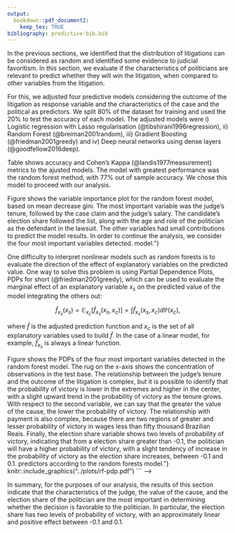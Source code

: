 ```yaml
---
output: 
  bookdown::pdf_document2:
    keep_tex: TRUE
bibliography: predictive-bib.bib
---
```


In the previous sections, we identified that the distribution of litigations can be considered as random and identified some evidence to judicial favoritism. In this section, we evaluate if the characteristics of politicians are relevant to predict whether they will win the litigation, when compared to other variables from the litigation.

For this, we adjusted four predictive models considering the outcome of the litigation as response variable and the characteristics of the case and the political as predictors. We split 80% of the dataset for training and used the 20% to test the accuracy of each model. The adjusted models were i) Logistic regression with Lasso regularisation (@tibshirani1996regression), ii) Random Forest (@breiman2001random), iii) Gradient Boosting (@friedman2001greedy) and iv) Deep neural networks using dense layers (@goodfellow2016deep).

Table shows accuracy and Cohen's Kappa (@landis1977measurement) metrics to the ajusted models. The model with greatest performance was the random forest method, with 77% out of sample accuracy. We chose this model to proceed with our analysis.

Figure shows the variable importance plot for the random forest model, based on mean decrease gini. The most important variable was the judge's tenure, followed by the case claim and the judge's salary. The candidate's election share followed the list, along with the age and role of the politician as the defendant in the lawsuit. The other variables had small contributions to predict the model results. In order to continue the analysis, we consider the four most important variables detected.
model."}

One difficulty to interpret nonlinear models such as random forests is to evaluate the direction of the effect of explanatory variables on the predicted value. One way to solve this problem is using Partial Dependence Plots, PDPs for short (@friedman2001greedy), which can be used to evaluate the marginal effect of an explanatory variable $x_s$ on the predicted value of the model integrating the others out:

$$\hat f_{x_s} (x_s) = \mathbb E_{x_c}[\hat f_{x_s} (x_s, x_c)] = \int \hat f_{x_s} (x_s, x_c) d\mathbb P(x_c),$$

where $\hat f$ is the adjusted prediction function and $x_c$ is the set of all explanatory variables used to build $\hat f$. In the case of a linear model, for example, $\hat f_{x_s}$ is always a linear function.

Figure shows the PDPs of the four most important variables detected in the random forest model. The rug on the x-axis shows the concentration of observations in the test base. The relationship between the judge's tenure and the outcome of the litigation is complex, but it is possible to identify that the probability of victory is lower in the extremes and higher in the center, with a slight upward trend in the probability of victory as the tenure grows. With respect to the second variable, we can say that the greater the value of the cause, the lower the probability of victory. The relationship with payment is also complex, because there are two regions of greater and lesser probability of victory in wages less than fifty thousand Brazilian Reais. Finally, the election share variable shows two levels of probability of victory, indicating that from a election share greater than -0.1, the politician will have a higher probability of victory, with a slight tendency of increase in the probability of victory as the election share increases, between -0.1 and 0.1.
predictors according to the random forests model."}
knitr::include_graphics("../plots/rf-pdp.pdf")
``` -->

In summary, for the purposes of our analysis, the results of this section indicate that the characteristics of the judge, the value of the cause, and the election share of the politician are the most important in determining whether the decision is favorable to the politician. In particular, the election share has two levels of probability of victory, with an approximately linear and positive effect between -0.1 and 0.1.
